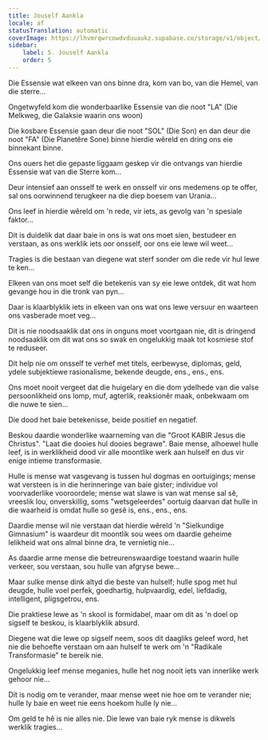 ```yaml
---
title: Jouself Aankla
locale: af
statusTranslation: automatic
coverImage: https://lhvmrqwrcowdvduuaukz.supabase.co/storage/v1/object/public/strapi-uploads/small_cover-tratado-de-psicologia-revolucionaria.webp-5e15e1cec4e0ebebcde5d7fc7565d8fd.webp
sidebar:
    label: 5. Jouself Aankla
    order: 5
---
```

Die Essensie wat elkeen van ons binne dra, kom van bo, van die Hemel, van die sterre...

Ongetwyfeld kom die wonderbaarlike Essensie van die noot "LA" (Die Melkweg, die Galaksie waarin ons woon)

Die kosbare Essensie gaan deur die noot "SOL" (Die Son) en dan deur die noot "FA" (Die Planetêre Sone) binne hierdie wêreld en dring ons eie binnekant binne.

Ons ouers het die gepaste liggaam geskep vir die ontvangs van hierdie Essensie wat van die Sterre kom...

Deur intensief aan onsself te werk en onsself vir ons medemens op te offer, sal ons oorwinnend terugkeer na die diep boesem van Urania...

Ons leef in hierdie wêreld om 'n rede, vir iets, as gevolg van 'n spesiale faktor...

Dit is duidelik dat daar baie in ons is wat ons moet sien, bestudeer en verstaan, as ons werklik iets oor onsself, oor ons eie lewe wil weet...

Tragies is die bestaan van diegene wat sterf sonder om die rede vir hul lewe te ken...

Elkeen van ons moet self die betekenis van sy eie lewe ontdek, dit wat hom gevange hou in die tronk van pyn...

Daar is klaarblyklik iets in elkeen van ons wat ons lewe versuur en waarteen ons vasberade moet veg...

Dit is nie noodsaaklik dat ons in onguns moet voortgaan nie, dit is dringend noodsaaklik om dit wat ons so swak en ongelukkig maak tot kosmiese stof te reduseer.

Dit help nie om onsself te verhef met titels, eerbewyse, diplomas, geld, ydele subjektiewe rasionalisme, bekende deugde, ens., ens., ens.

Ons moet nooit vergeet dat die huigelary en die dom ydelhede van die valse persoonlikheid ons lomp, muf, agterlik, reaksionêr maak, onbekwaam om die nuwe te sien...

Die dood het baie betekenisse, beide positief en negatief.

Beskou daardie wonderlike waarneming van die "Groot KABIR Jesus die Christus". "Laat die dooies hul dooies begrawe". Baie mense, alhoewel hulle leef, is in werklikheid dood vir alle moontlike werk aan hulself en dus vir enige intieme transformasie.

Hulle is mense wat vasgevang is tussen hul dogmas en oortuigings; mense wat versteen is in die herinneringe van baie gister; individue vol voorvaderlike vooroordele; mense wat slawe is van wat mense sal sê, vreeslik lou, onverskillig, soms "wetsgeleerdes" oortuig daarvan dat hulle in die waarheid is omdat hulle so gesê is, ens., ens., ens.

Daardie mense wil nie verstaan dat hierdie wêreld 'n "Sielkundige Gimnasium" is waardeur dit moontlik sou wees om daardie geheime lelikheid wat ons almal binne dra, te vernietig nie...

As daardie arme mense die betreurenswaardige toestand waarin hulle verkeer, sou verstaan, sou hulle van afgryse bewe...

Maar sulke mense dink altyd die beste van hulself; hulle spog met hul deugde, hulle voel perfek, goedhartig, hulpvaardig, edel, liefdadig, intelligent, pligsgetrou, ens.

Die praktiese lewe as 'n skool is formidabel, maar om dit as 'n doel op sigself te beskou, is klaarblyklik absurd.

Diegene wat die lewe op sigself neem, soos dit daagliks geleef word, het nie die behoefte verstaan om aan hulself te werk om 'n "Radikale Transformasie" te bereik nie.

Ongelukkig leef mense meganies, hulle het nog nooit iets van innerlike werk gehoor nie...

Dit is nodig om te verander, maar mense weet nie hoe om te verander nie; hulle ly baie en weet nie eens hoekom hulle ly nie...

Om geld te hê is nie alles nie. Die lewe van baie ryk mense is dikwels werklik tragies...

